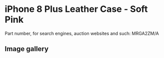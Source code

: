 
# iPhone 8 Plus Leather Case - Soft Pink

Part number, for search engines, auction websites and such: MRGA2ZM/A

## Image gallery

<div style={{ width: "768px" }}>
  <GalleryComponent
    images={[
      {
        original: "/everysource/MRGA2.png",
        thumbnail: "/everypreview/MRGA2.png",
      },
      {
        original: "/everysource/MRGA2_AV1_GOLD.png",
        thumbnail: "/everypreview/MRGA2_AV1_GOLD.png",
      },
      {
        original: "/everysource/MRGA2_AV1_SILVER.png",
        thumbnail: "/everypreview/MRGA2_AV1_SILVER.png",
      },
      {
        original: "/everysource/MRGA2_AV1_SPACE_GRAY.png",
        thumbnail: "/everypreview/MRGA2_AV1_SPACE_GRAY.png",
      },
      {
        original: "/everysource/MRGA2_AV2.png",
        thumbnail: "/everypreview/MRGA2_AV2.png",
      }
    ]}
  />
</div>